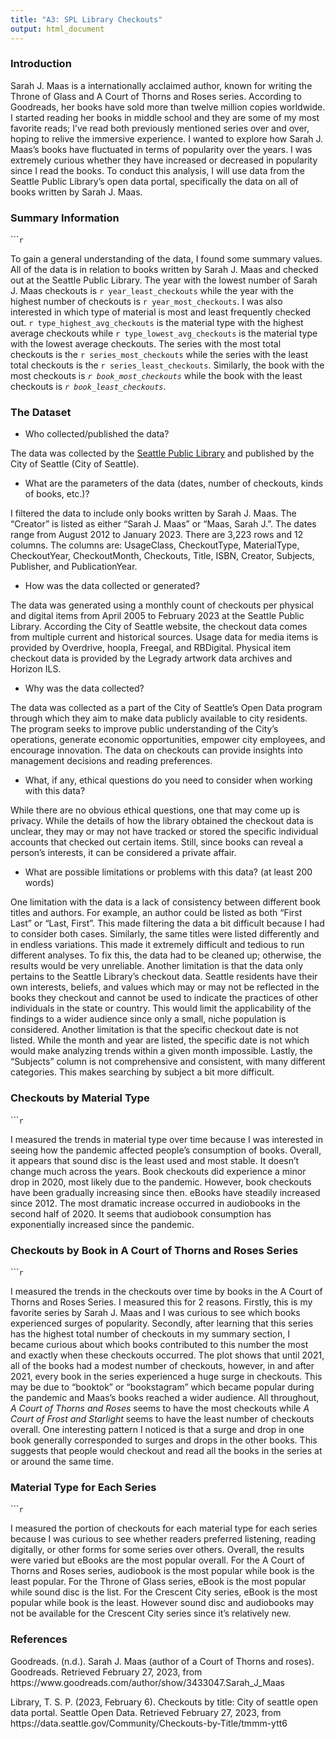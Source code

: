```yaml
---
title: "A3: SPL Library Checkouts"
output: html_document
---
```


### Introduction

Sarah J. Maas is a internationally acclaimed author, known for writing the Throne of Glass and A Court of Thorns and Roses series. According to Goodreads, her books have sold more than twelve million copies worldwide. I started reading her books in middle school and they are some of my most favorite reads; I’ve read both previously mentioned series over and over, hoping to relive the immersive experience. I wanted to explore how Sarah J. Maas’s books have fluctuated in terms of popularity over the years. I was extremely curious whether they have increased or decreased in popularity since I read the books. To conduct this analysis, I will use data from the Seattle Public Library’s open data portal, specifically the data on all of books written by Sarah J. Maas.

### Summary Information

``````r
```

To gain a general understanding of the data, I found some summary values. All of the data is in relation to books written by Sarah J. Maas and checked out at the Seattle Public Library. The year with the lowest number of Sarah J. Maas checkouts is `r year_least_checkouts` while the year with the highest number of checkouts is `r year_most_checkouts`. I was also interested in which type of material is most and least frequently checked out. `r type_highest_avg_checkouts` is the material type with the highest average checkouts while `r type_lowest_avg_checkouts` is the material type with the lowest average checkouts. The series with the most total checkouts is the `r series_most_checkouts` while the series with the least total checkouts is the `r series_least_checkouts`. Similarly, the book with the most checkouts is *`r book_most_checkouts`* while the book with the least checkouts is *`r book_least_checkouts`*.

### The Dataset

- Who collected/published the data?  

The data was collected by the [Seattle Public Library](https://data.seattle.gov/Community/Checkouts-by-Title/tmmm-ytt6) and published by the City of Seattle (City of Seattle).

- What are the parameters of the data (dates, number of checkouts, kinds of books, etc.)?

I filtered the data to include only books written by Sarah J. Maas. The "Creator" is listed as either "Sarah J. Maas" or "Maas, Sarah J.". The dates range from August 2012 to January 2023.
There are 3,223 rows and 12 columns. The columns are: UsageClass, CheckoutType, MaterialType, CheckoutYear, CheckoutMonth, Checkouts, Title, ISBN, Creator, Subjects, Publisher, and PublicationYear. 

- How was the data collected or generated?

The data was generated using a monthly count of checkouts per physical and digital items from April 2005 to February 2023 at the Seattle Public Library. According the City of Seattle website, the checkout data comes from multiple current and historical sources. Usage data for media items is provided by Overdrive, hoopla, Freegal, and RBDigital. Physical item checkout data is provided by the Legrady artwork data archives and Horizon ILS. 

- Why was the data collected?

The data was collected as a part of the City of Seattle's Open Data program through which they aim to make data publicly available to city residents. The program seeks to improve public understanding of the City's operations, generate economic opportunities, empower city employees, and encourage innovation.
The data on checkouts can provide insights into management decisions and reading preferences. 

- What, if any, ethical questions do you need to consider when working with this data? 

While there are no obvious ethical questions, one that may come up is privacy. While the details of how the library obtained the checkout data is unclear, they may or may not have tracked or stored the specific individual accounts that checked out certain items. Still, since books can reveal a person's interests, it can be considered a private affair.

- What are possible limitations or problems with this data?   (at least 200 words)

One limitation with the data is a lack of consistency between different book titles and authors. For example, an author could be listed as both “First Last” or “Last, First”. This made filtering the data a bit difficult because I had to consider both cases. Similarly, the same titles were listed differently and in endless variations. This made it extremely difficult and tedious to run different analyses. To fix this, the data had to be cleaned up; otherwise, the results would be very unreliable. Another limitation is that the data only pertains to the Seattle Library’s checkout data. Seattle residents have their own interests, beliefs, and values which may or may not be reflected in the books they checkout and cannot be used to indicate the practices of other individuals in the state or country. This would limit the applicability of the findings to a wider audience since only a small, niche population is considered. Another limitation is that the specific checkout date is not listed. While the month and year are listed, the specific date is not which would make analyzing trends within a given month impossible. Lastly, the “Subjects” column is not comprehensive and consistent, with many different categories. This makes searching by subject a bit more difficult. 


### Checkouts by Material Type

``````r
```

I measured the trends in material type over time because I was interested in seeing how the pandemic affected people’s consumption of books. Overall, it appears that sound disc is the least used and most stable. It doesn’t change much across the years. Book checkouts did experience a minor drop in 2020, most likely due to the pandemic. However, book checkouts have been gradually increasing since then. eBooks have steadily increased since 2012. The most dramatic increase occurred in audiobooks in the second half of 2020. It seems that audiobook consumption has exponentially increased since the pandemic.

### Checkouts by Book in A Court of Thorns and Roses Series

``````r
```

I measured the trends in the checkouts over time by books in the A Court of Thorns and Roses Series. I measured this for 2 reasons. Firstly, this is my favorite series by Sarah J. Maas and I was curious to see which books experienced surges of popularity. Secondly, after learning that this series has the highest total number of checkouts in my summary section, I became curious about which books contributed to this number the most and exactly when these checkouts occurred. The plot shows that until 2021, all of the books had a modest number of checkouts, however, in and after 2021, every book in the series experienced a huge surge in checkouts. This may be due to “booktok” or “bookstagram” which became popular during the pandemic and Maas’s books reached a wider audience. All throughout, *A Court of Thorns and Roses* seems to have the most checkouts while *A Court of Frost and Starlight* seems to have the least number of checkouts overall. One interesting pattern I noticed is that a surge and drop in one book generally corresponded to surges and drops in the other books. This suggests that people would checkout and read all the books in the series at or around the same time.

### Material Type for Each Series

``````r
```

I measured the portion of checkouts for each material type for each series because I was curious to see whether readers preferred listening, reading digitally, or other forms for some series over others. Overall, the results were varied but eBooks are the most popular overall. For the A Court of Thorns and Roses series, audiobook is the most popular while book is the least popular. For the Throne of Glass series, eBook is the most popular while sound disc is the list. For the Crescent City series, eBook is the most popular while book is the least. However sound disc and audiobooks may not be available for the Crescent City series since it’s relatively new. 

### References

Goodreads. (n.d.). Sarah J. Maas (author of a Court of Thorns and roses). Goodreads. Retrieved February 27, 2023, from https://www.goodreads.com/author/show/3433047.Sarah_J_Maas 

Library, T. S. P. (2023, February 6). Checkouts by title: City of seattle open data portal. Seattle Open Data. Retrieved February 27, 2023, from https://data.seattle.gov/Community/Checkouts-by-Title/tmmm-ytt6 
